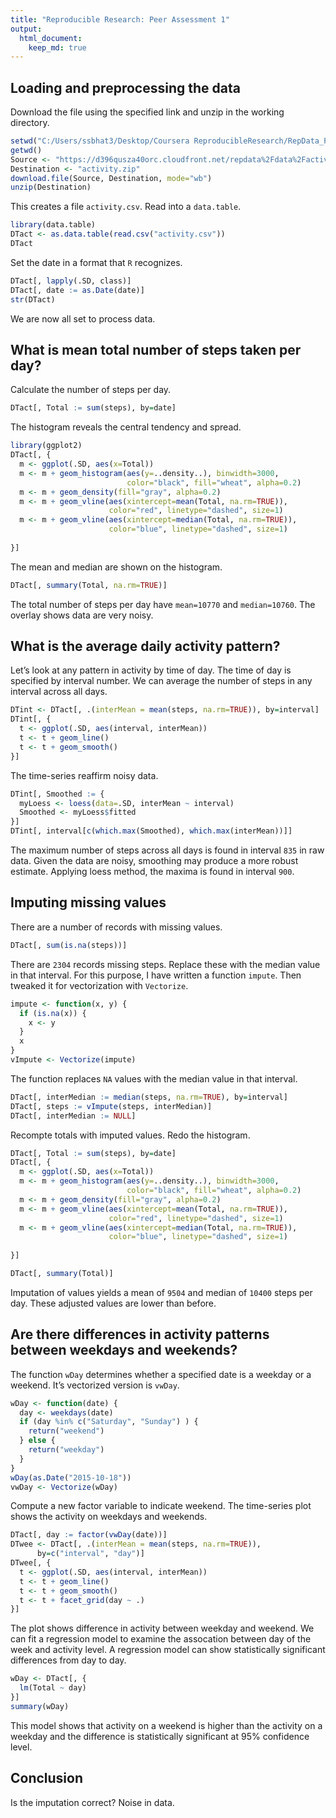 ```yaml
---
title: "Reproducible Research: Peer Assessment 1"
output: 
  html_document:
    keep_md: true
---
```


## Loading and preprocessing the data

Download the file using the specified link and unzip in the working directory.  

```r
setwd("C:/Users/ssbhat3/Desktop/Coursera ReproducibleResearch/RepData_PeerAssessment1/RepData_PeerAssessment1")
getwd()
Source <- "https://d396qusza40orc.cloudfront.net/repdata%2Fdata%2Factivity.zip"
Destination <- "activity.zip"
download.file(Source, Destination, mode="wb") 
unzip(Destination)
```

This creates a file `activity.csv`. Read into a `data.table`.

```r
library(data.table)
DTact <- as.data.table(read.csv("activity.csv"))
DTact
```

Set the date in a format that `R` recognizes.

```r
DTact[, lapply(.SD, class)]
DTact[, date := as.Date(date)]
str(DTact)
```

We are now all set to process data.

## What is mean total number of steps taken per day?

Calculate the number of steps per day.
```r
DTact[, Total := sum(steps), by=date]

```

The histogram reveals the central tendency and spread.

```r
library(ggplot2)
DTact[, {
  m <- ggplot(.SD, aes(x=Total))
  m <- m + geom_histogram(aes(y=..density..), binwidth=3000, 
                          color="black", fill="wheat", alpha=0.2) 
  m <- m + geom_density(fill="gray", alpha=0.2)
  m <- m + geom_vline(aes(xintercept=mean(Total, na.rm=TRUE)),
                      color="red", linetype="dashed", size=1)
  m <- m + geom_vline(aes(xintercept=median(Total, na.rm=TRUE)),
                      color="blue", linetype="dashed", size=1)
  
}]
```

The mean and median are shown on the histogram.

```r
DTact[, summary(Total, na.rm=TRUE)]
```

The total number of steps per day have `mean=10770` and `median=10760`. The overlay shows data are very noisy.

## What is the average daily activity pattern?

Let's look at any pattern in activity by time of day. The time of day is specified by interval number. We can average the number of steps in any interval across all days.

```r
DTint <- DTact[, .(interMean = mean(steps, na.rm=TRUE)), by=interval]
DTint[, {
  t <- ggplot(.SD, aes(interval, interMean))
  t <- t + geom_line()
  t <- t + geom_smooth()
}]
```

The time-series reaffirm noisy data. 

```r
DTint[, Smoothed := {
  myLoess <- loess(data=.SD, interMean ~ interval)
  Smoothed <- myLoess$fitted
}]
DTint[, interval[c(which.max(Smoothed), which.max(interMean))]]
```

The maximum number of steps across all days is found in interval `835` in raw data. Given the data are noisy, smoothing may produce a more robust estimate. Applying loess method, the maxima is found in interval `900`.

## Imputing missing values

There are a number of records with missing values. 

```r
DTact[, sum(is.na(steps))]
```

There are `2304` records missing steps. Replace these with the median value in that interval. For this purpose, I have written a function `impute`. Then tweaked it for vectorization with `Vectorize`.

```r
impute <- function(x, y) {
  if (is.na(x)) {
    x <- y
  }
  x
}
vImpute <- Vectorize(impute)
```

The function replaces `NA` values with the median value in that interval.

```r
DTact[, interMedian := median(steps, na.rm=TRUE), by=interval]
DTact[, steps := vImpute(steps, interMedian)]
DTact[, interMedian := NULL]
```

Recompte totals with imputed values. Redo the histogram.

```r
DTact[, Total := sum(steps), by=date]
DTact[, {
  m <- ggplot(.SD, aes(x=Total))
  m <- m + geom_histogram(aes(y=..density..), binwidth=3000, 
                          color="black", fill="wheat", alpha=0.2) 
  m <- m + geom_density(fill="gray", alpha=0.2)
  m <- m + geom_vline(aes(xintercept=mean(Total, na.rm=TRUE)),
                      color="red", linetype="dashed", size=1)
  m <- m + geom_vline(aes(xintercept=median(Total, na.rm=TRUE)),
                      color="blue", linetype="dashed", size=1)
  
}]

DTact[, summary(Total)]
```

Imputation of values yields a mean of `9504` and median of `10400` steps per day. These adjusted values are lower than before.

## Are there differences in activity patterns between weekdays and weekends?

The function `wDay` determines whether a specified date is a weekday or a weekend. It's vectorized version is `vwDay`.

```r
wDay <- function(date) {
  day <- weekdays(date)
  if (day %in% c("Saturday", "Sunday") ) {
    return("weekend")
  } else {
    return("weekday")
  }
}
wDay(as.Date("2015-10-18"))
vwDay <- Vectorize(wDay)
```

Compute a new factor variable to indicate weekend. The time-series plot shows the activity on weekdays and weekends. 

```r
DTact[, day := factor(vwDay(date))]
DTwee <- DTact[, .(interMean = mean(steps, na.rm=TRUE)), 
      by=c("interval", "day")]
DTwee[, {
  t <- ggplot(.SD, aes(interval, interMean))
  t <- t + geom_line()
  t <- t + geom_smooth()
  t <- t + facet_grid(day ~ .)
}]
```

The plot shows difference in activity between weekday and weekend. We can fit a regression model to examine the assocation between day of the week and activity level. A regression model can show statistically significant differences from day to day.

```r
wDay <- DTact[, {
  lm(Total ~ day)         
}]
summary(wDay)
```

This  model shows that activity on a weekend is higher than the activity on a weekday and the difference is statistically significant at 95% confidence level. 

## Conclusion

Is the imputation correct?
Noise in data. 
